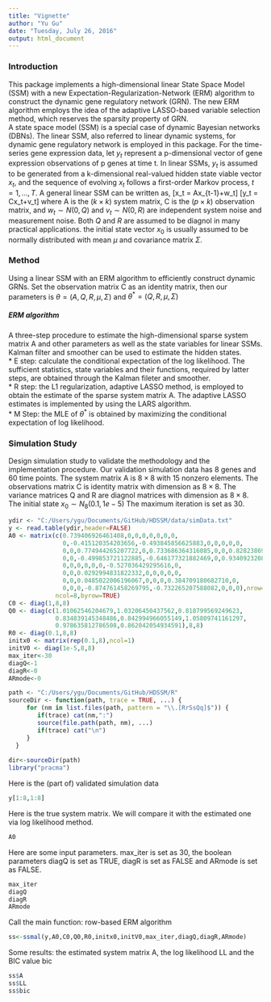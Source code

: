 ```yaml
---
title: "Vignette"
author: "Yu Gu"
date: "Tuesday, July 26, 2016"
output: html_document
---
```


### Introduction
This package implements a high-dimensional linear State Space Model (SSM) with a new Expectation-Regularization-Network (ERM) algorithm to construct the dynamic gene regulatory network (GRN). The new ERM algorithm employs the idea of the adaptive LASSO-based variable selection method, which reserves the sparsity property of GRN.  
A state space model (SSM) is a special case of dynamic Bayesian networks (DBNs). The linear SSM, also referred to linear dynamic systems, for dynamic gene regulatory network is employed in this package. For the time-series gene expression data, let $y_t$ represent a p-dimensional vector of gene expression observations of p genes at time t. In linear SSMs, $y_t$ is assumed to be generated from a k-dimensional real-valued hidden state viable vector $x_t$, and the sequence of evolving $x_t$ follows a first-order Markov process, $t=1,...,T$. A general linear SSM can be written as,
\[x_t = Ax_{t-1}+w_t\]
\[y_t = Cx_t+v_t\]
where A is the $(k\times k)$ system matrix, C is the $(p\times k)$ observation matrix, and $w_t \sim N(0,Q)$ and $v_t \sim N(0,R)$ are independent system noise and measurement noise. Both $Q$ and $R$ are assumed to be diagnol in many practical applications. the initial state vector $x_0$ is usually assumed to be normally distributed with mean $\mu$ and covariance matrix $\Sigma$.

### Method
Using a linear SSM with an ERM algorithm to efficiently construct dynamic GRNs. Set the observation matrix C as an identity matrix, then our parameters is $\theta = (A,Q,R,\mu,\Sigma)$ and $\theta^{\ast} = (Q,R,\mu,\Sigma)$  

##### **ERM algorithm**
A three-step procedure to estimate the high-dimensional sparse system matrix A and other parameters as well as the state variables for linear SSMs. Kalman filter and smoother can be used to estimate the hidden states.  
* E step: calculate the conditional expectation of the log likelihood. The sufficient statistics, state variables and their functions, required by latter steps, are obtained through the Kalman fileter and smoother.  
* R step: the L1 regularization, adaptive LASSO method, is employed to obtain the estimate of the sparse system matrix A. The adaptive LASSO estimates is implemented by using the LARS algorithm.  
* M Step: the MLE of $\theta^{\ast}$ is obtained by maximizing the conditional expectation of log likelihood.

### Simulation Study
Design simulation study to validate the methodology and the implementation procedure. Our validation simulation data has 8 genes and 60 time points. The system matrix A is $8\times 8$ with 15 nonzero elements. The observations matrix C is identity matrix with dimension as $8\times 8$. The variance matrices Q and R are diagnol matrices with dimension as $8\times 8$. The initial state $x_0 \sim N_8(0.1,1e-5)$ The maximum iteration is set as 30.
```r
ydir <- "C:/Users/ygu/Documents/GitHub/HDSSM/data/simData.txt"
y <- read.table(ydir,header=FALSE)
A0 <- matrix(c(0.739406926461408,0,0,0,0,0,0,0,
               0,-0.415120354203656,-0.493845856625883,0,0,0,0,0,
               0,0,0.774944265207722,0,0.733686364316085,0,0,0.828238690626113,
               0,0,-0.499853721122885,-0.646177321882469,0,0.934092320881434,0,0,
               0,0,0,0,0,0,-0.527036429295616,0,
               0,0,0.0292994831822332,0,0,0,0,0,
               0,0,0.0485022006196067,0,0,0,0.384709180682710,0,
               0,0,0,-0.874761458269795,-0.732265207588082,0,0,0),nrow=8,
             ncol=8,byrow=TRUE)
C0 <- diag(1,8,8)
Q0 <- diag(c(1.01062546204679,1.03206450437562,0.818799569249623,
             0.834839145348486,0.842994966055149,1.05809741161297,
             0.978635812786508,0.862042054934591),8,8)
R0 <- diag(0.1,8,8)
initx0 <- matrix(rep(0.1,8),ncol=1)
initV0 <- diag(1e-5,8,8)
max_iter<-30
diagQ<-1
diagR<-0
ARmode<-0

path <- "C:/Users/ygu/Documents/GitHub/HDSSM/R"
sourceDir <- function(path, trace = TRUE, ...) {
     for (nm in list.files(path, pattern = "\\.[RrSsQq]$")) {
        if(trace) cat(nm,":")           
        source(file.path(path, nm), ...)
        if(trace) cat("\n")
     }
  }
 
dir<-sourceDir(path)
library("pracma")
```

Here is the (part of) validated simulation data
```r
y[1:8,1:8]
```
Here is the true system matrix. We will compare it with the estimated one via log likelihood method.
```r
A0
```

Here are some input parameters. max_iter is set as 30, the boolean parameters diagQ is set as TRUE, diagR is set as FALSE and ARmode is set as FALSE.
```r
max_iter
diagQ
diagR
ARmode
```

Call the main function: row-based ERM algorithm
```r
ss<-ssmal(y,A0,C0,Q0,R0,initx0,initV0,max_iter,diagQ,diagR,ARmode)
```

Some results: the estimated system matrix A, the log likelihood LL and the BIC value bic
```r
ss$A
ss$LL
ss$bic
```

